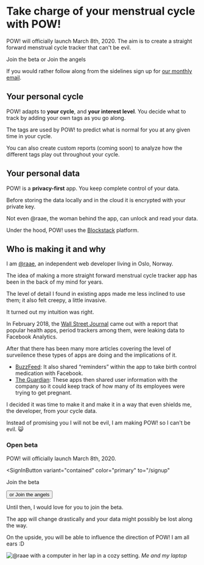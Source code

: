 # Take charge of your menstrual cycle with <Logo>POW!</Logo>

POW! will officially launch March 8th, 2020. The aim is to
create a straight forward menstrual cycle tracker that can't
be evil.

<SignInButton variant="contained" color="primary">
  Join the beta
</SignInButton>

<ButtonLink to="/angels" variant="outlined" color="primary">
  or Join the angels
</ButtonLink>

If you would rather follow along from the sidelines sign up
for [our monthly email](https://lillylabs.ck.page/b30f4b867b).



## Your personal cycle

POW! adapts to **your cycle**, and **your interest level**.
You decide what to track by adding your own tags as you go
along.

The tags are used by POW! to predict what is normal for you
at any given time in your cycle.

You can also create custom reports (coming soon) to analyze
how the different tags play out throughout your cycle.

## Your personal data

POW! is a **privacy-first** app. You keep complete control
of your data.

Before storing the data locally and in the cloud it is
encrypted with your private key.

Not even @raae, the woman behind the app, can unlock and
read your data.

Under the hood, POW! uses the [Blockstack](/#blockstack)
platform.

## Who is making it and why

I am [@raae](https://raae.codes), an independent web
developer living in Oslo, Norway.

The idea of making a more straight forward menstrual cycle
tracker app has been in the back of my mind for years.

The level of detail I found in existing apps made me less
inclined to use them; it also felt creepy, a little
invasive.

It turned out my intuition was right.

In February 2018, the
[Wall Street Journal](https://www.wsj.com/articles/you-give-apps-sensitive-personal-information-then-they-tell-facebook-11550851636)
came out with a report that popular health apps, period
trackers among them, were leaking data to Facebook
Analytics.

After that there has been many more articles covering the
level of surveilence these types of apps are doing and the
implications of it.

- [BuzzFeed](https://www.buzzfeednews.com/article/meghara/period-tracker-apps-facebook-maya-mia-fem):
  It also shared “reminders” within the app to take birth
  control medication with Facebook.
- [The Guardian](https://www.theguardian.com/world/commentisfree/2019/sep/14/your-period-tracking-app-could-be-sharing-intimate-details-with-all-of-facebook):
  These apps then shared user information with the company
  so it could keep track of how many of its employees were
  trying to get pregnant.

I decided it was time to make it and make it in a way that
even shields me, the developer, from your cycle data.

Instead of promising you I will not be evil, I am making
POW! so I can't be evil. 😺

### Open beta

POW! will officially launch March 8th, 2020.

<SignInButton
  variant="contained"
  color="primary"
  to="/signup"
>
  Join the beta
</SignInButton>

<Button href="/angels/" variant="outlined" color="primary">
  or Join the angels
</Button>

Until then, I would love for you to join the beta.

The app will change drastically and your data might possibly
be lost along the way.

On the upside, you will be able to influence the direction
of POW! I am all ears :D

![@raae with a computer in her lap in a cozy setting.](/raae.jpg "Me: @raae")
_Me and my laptop_
